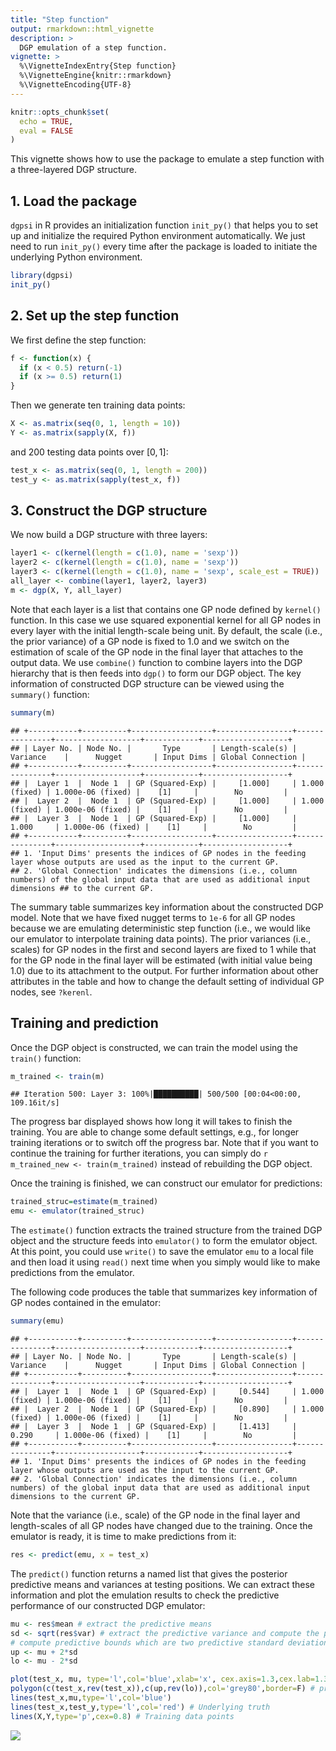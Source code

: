 ```yaml
---
title: "Step function"
output: rmarkdown::html_vignette
description: >
  DGP emulation of a step function.
vignette: >
  %\VignetteIndexEntry{Step function}
  %\VignetteEngine{knitr::rmarkdown}
  %\VignetteEncoding{UTF-8}
---
```


```r
knitr::opts_chunk$set(
  echo = TRUE,
  eval = FALSE
)
```

This vignette shows how to use the package to emulate a step function with a three-layered DGP structure.

## 1. Load the package

`dgpsi` in R provides an initialization function `init_py()` that helps you to set up and initialize the required Python environment automatically. We just need to run `init_py()` every time after the package is loaded to initiate the underlying Python environment.

```r
library(dgpsi)
init_py()
```

## 2. Set up the step function

We first define the step function:

```r
f <- function(x) {
  if (x < 0.5) return(-1)
  if (x >= 0.5) return(1)
}
```

Then we generate ten training data points:

```r
X <- as.matrix(seq(0, 1, length = 10))
Y <- as.matrix(sapply(X, f))
```

and 200 testing data points over $[0,1]$:

```r
test_x <- as.matrix(seq(0, 1, length = 200))
test_y <- as.matrix(sapply(test_x, f))
```

## 3. Construct the DGP structure

We now build a DGP structure with three layers:

```r
layer1 <- c(kernel(length = c(1.0), name = 'sexp'))
layer2 <- c(kernel(length = c(1.0), name = 'sexp'))
layer3 <- c(kernel(length = c(1.0), name = 'sexp', scale_est = TRUE))
all_layer <- combine(layer1, layer2, layer3)
m <- dgp(X, Y, all_layer)
```

Note that each layer is a list that contains one GP node defined by `kernel()` function. In this case we use squared exponential kernel for all GP nodes in every layer with the initial length-scale being unit. By default, the scale (i.e., the prior variance) of a GP node is fixed to 1.0 and we switch on the estimation of scale of the GP node in the final layer that attaches to the output data. We use `combine()` function to combine layers into the DGP hierarchy that is then feeds into `dgp()` to form our DGP object. The key information of constructed DGP structure can be viewed using the `summary()` function:

```r
summary(m)
```

```
## +-----------+----------+------------------+-----------------+---------------+-------------------+------------+-------------------+
## | Layer No. | Node No. |       Type       | Length-scale(s) |   Variance    |      Nugget       | Input Dims | Global Connection |
## +-----------+----------+------------------+-----------------+---------------+-------------------+------------+-------------------+
## |  Layer 1  |  Node 1  | GP (Squared-Exp) |     [1.000]     | 1.000 (fixed) | 1.000e-06 (fixed) |    [1]     |        No         |
## |  Layer 2  |  Node 1  | GP (Squared-Exp) |     [1.000]     | 1.000 (fixed) | 1.000e-06 (fixed) |    [1]     |        No         |
## |  Layer 3  |  Node 1  | GP (Squared-Exp) |     [1.000]     |     1.000     | 1.000e-06 (fixed) |    [1]     |        No         |
## +-----------+----------+------------------+-----------------+---------------+-------------------+------------+-------------------+
## 1. 'Input Dims' presents the indices of GP nodes in the feeding layer whose outputs are used as the input to the current GP.
## 2. 'Global Connection' indicates the dimensions (i.e., column numbers) of the global input data that are used as additional input dimensions ## to the current GP.
```

The summary table summarizes key information about the constructed DGP model. Note that we have fixed nugget terms to `1e-6` for all GP nodes because we are emulating deterministic step function (i.e., we would like our emulator to interpolate training data points). The prior variances (i.e., scales) for GP nodes in the first and second layers are fixed to 1 while that for the GP node in the final layer will be estimated (with initial value being 1.0) due to its attachment to the output. For further information about other attributes in the table and how to change the default setting of individual GP nodes, see `?kerenl`.

## Training and prediction

Once the DGP object is constructed, we can train the model using the `train()` function:


```r
m_trained <- train(m)
```

```
## Iteration 500: Layer 3: 100%|██████████| 500/500 [00:04<00:00, 109.16it/s]
```

The progress bar displayed shows how long it will takes to finish the training. You are able to change some default settings, e.g., for longer training iterations or to switch off the progress bar. Note that if you want to continue the training for further iterations, you can simply do `r m_trained_new <- train(m_trained)` instead of rebuilding the DGP object.

Once the training is finished, we can construct our emulator for predictions:

```r
trained_struc=estimate(m_trained)
emu <- emulator(trained_struc)
```

The `estimate()` function extracts the trained structure from the trained DGP object and the structure feeds into `emulator()` to form the emulator object. At this point, you could use `write()` to save the emulator `emu` to a local file and then load it using `read()` next time when you simply would like to make predictions from the emulator.

The following code produces the table that summarizes key information of GP nodes contained in the emulator: 

```r
summary(emu)
```

```
## +-----------+----------+------------------+-----------------+---------------+-------------------+------------+-------------------+
## | Layer No. | Node No. |       Type       | Length-scale(s) |   Variance    |      Nugget       | Input Dims | Global Connection |
## +-----------+----------+------------------+-----------------+---------------+-------------------+------------+-------------------+
## |  Layer 1  |  Node 1  | GP (Squared-Exp) |     [0.544]     | 1.000 (fixed) | 1.000e-06 (fixed) |    [1]     |        No         |
## |  Layer 2  |  Node 1  | GP (Squared-Exp) |     [0.890]     | 1.000 (fixed) | 1.000e-06 (fixed) |    [1]     |        No         |
## |  Layer 3  |  Node 1  | GP (Squared-Exp) |     [1.413]     |     0.290     | 1.000e-06 (fixed) |    [1]     |        No         |
## +-----------+----------+------------------+-----------------+---------------+-------------------+------------+-------------------+
## 1. 'Input Dims' presents the indices of GP nodes in the feeding layer whose outputs are used as the input to the current GP.
## 2. 'Global Connection' indicates the dimensions (i.e., column numbers) of the global input data that are used as additional input dimensions to the current GP.
```

Note that the variance (i.e., scale) of the GP node in the final layer and length-scales of all GP nodes have changed due to the training. Once the emulator is ready, it is time to make predictions from it:

```r
res <- predict(emu, x = test_x)
```

The `predict()` function returns a named list that gives the posterior predictive means and variances at testing positions. We can extract these information and plot the emulation results to check the predictive performance of our constructed DGP emulator:

```r
mu <- res$mean # extract the predictive means 
sd <- sqrt(res$var) # extract the predictive variance and compute the predictive standard deviations
# compute predictive bounds which are two predictive standard deviations above and below the predictive means
up <- mu + 2*sd 
lo <- mu - 2*sd

plot(test_x, mu, type='l',col='blue',xlab='x', cex.axis=1.3,cex.lab=1.3, ylab='y',ylim=c(-1.5,1.5))  # predictive means 
polygon(c(test_x,rev(test_x)),c(up,rev(lo)),col='grey80',border=F) # predictive bounds
lines(test_x,mu,type='l',col='blue')
lines(test_x,test_y,type='l',col='red') # Underlying truth
lines(X,Y,type='p',cex=0.8) # Training data points
```

![](images/step_fct.png)
